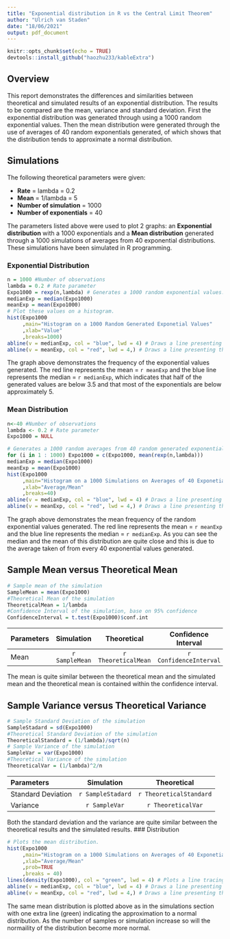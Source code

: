 ```yaml
---
title: "Exponential distribution in R vs the Central Limit Theorem"
author: "Ulrich van Staden"
date: "18/06/2021"
output: pdf_document
---
```


```r
knitr::opts_chunk$set(echo = TRUE)
devtools::install_github("haozhu233/kableExtra")
```

## Overview
This report demonstrates the differences and similarities between theoretical and simulated results of an exponential distribution. The results to be compared are the mean, variance and standard deviation. First the exponential distribution was generated  through using a 1000 random exponential values. Then the mean distribution were generated through the use of averages of 40 random exponentials generated, of which shows that the distribution tends to approximate a normal distribution.

## Simulations
The following theoretical parameters were given:

* **Rate** = lambda = 0.2 
* **Mean** = 1/lambda = 5
* **Number of simulation** = 1000
* **Number of exponentials** = 40

The parameters listed above were used to plot 2 graphs: an **Exponential distribution** with a 1000 exponentials and a **Mean distribution** generated through a 1000 simulations of averages from 40 exponential distributions. These simulations have been simulated in R programming.

### Exponential Distribution
```r
n = 1000 #Number of observations
lambda = 0.2 # Rate parameter
Expo1000 = rexp(n,lambda) # Generates a 1000 random exponential values.
medianExp = median(Expo1000)
meanExp = mean(Expo1000)
# Plot these values on a histogram.
hist(Expo1000
     ,main="Histogram on a 1000 Random Generated Exponetial Values"
     ,xlab="Value"
     ,breaks=1000)
abline(v = medianExp, col = "blue", lwd = 4) # Draws a line presenting the median of the distribution.
abline(v = meanExp, col = "red", lwd = 4,) # Draws a line presenting the mean of the distribution.
```

The graph above demonstrates the frequency of the exponential values generated. The red line represents the mean = `r meanExp` and the blue line represents the median = `r medianExp`, which indicates that half of the generated values are below 3.5 and that most of the exponentials are below approximately 5.

### Mean Distribution
```r
n<-40 #Number of observations
lambda <- 0.2 # Rate parameter
Expo1000 = NULL

# Generates a 1000 random averages from 40 random generated exponential values.
for (i in 1 : 1000) Expo1000 = c(Expo1000, mean(rexp(n,lambda)))
medianExp = median(Expo1000)
meanExp = mean(Expo1000)
hist(Expo1000
     ,main="Histogram on a 1000 Simulations on Averages of 40 Exponetial Values"
     ,xlab="Average/Mean"
     ,breaks=40)
abline(v = medianExp, col = "blue", lwd = 4) # Draws a line presenting the median of the distribution.
abline(v = meanExp, col = "red", lwd = 4,) # Draws a line presenting the mean of the distribution.
```

The graph above demonstrates the mean frequency of the random exponential values generated. The red line represents the mean = `r meanExp` and the blue line represents the median = `r medianExp`. As you can see the median and the mean of this distribution are quite close and this is due to the average taken of from every 40 exponential values generated.

## Sample Mean versus Theoretical Mean

```R
# Sample mean of the simulation
SampleMean = mean(Expo1000)
#Theoretical Mean of the simulation
TheoreticalMean = 1/lambda
#Confidence Interval of the simulation, base on 95% confidence
ConfidenceInterval = t.test(Expo1000)$conf.int
```

::: l-body-outset
|Parameters         | Simulation     | Theoretical          | Confidence Interval   |
|:------------------|:----------------:|:----------------------:|:-----------------------:|
| Mean              | `r SampleMean` |  `r TheoreticalMean` | `r ConfidenceInterval`|
:::
The mean is quite similar between the theoretical mean and the simulated mean and the theoretical mean is contained within the confidence interval.

## Sample Variance versus Theoretical Variance

```R
# Sample Standard Deviation of the simulation
SampleStadard = sd(Expo1000)
#Theoretical Standard Deviation of the simulation
TheoreticalStandard = (1/lambda)/sqrt(n)
# Sample Variance of the simulation
SampleVar = var(Expo1000)
#Theoretical Variance of the simulation
TheoreticalVar = (1/lambda)^2/n
```

::: l-body-outset
|Parameters         | Simulation       | Theoretical             |
|:------------------|:----------------:|:-----------------------:|
| Standard Deviation| `r SampleStadard`| `r TheoreticalStandard` | 
| Variance          | `r SampleVar`    | `r TheoreticalVar`      | 
:::

Both the standard deviation and the variance are quite similar between the theoretical results and the simulated results. 
### Distribution
```r
# Plots the mean distribution.
hist(Expo1000
     ,main="Histogram on a 1000 Simulations on Averages of 40 Exponetial Values"
     ,xlab="Average/Mean"
     ,prob=TRUE
     ,breaks = 40)
lines(density(Expo1000), col = "green", lwd = 4) # Plots a line tracing an aproximation to a normal distribution.
abline(v = medianExp, col = "blue", lwd = 4) # Draws a line presenting the median of the distribution.
abline(v = meanExp, col = "red", lwd = 4,) # Draws a line presenting the mean of the distribution.
```

The same mean distribution is plotted above as in the simulations section with one extra line (green) indicating the approximation to a normal distribution. As the number of samples or simulation increase so will the normaility of the distribution become more normal.